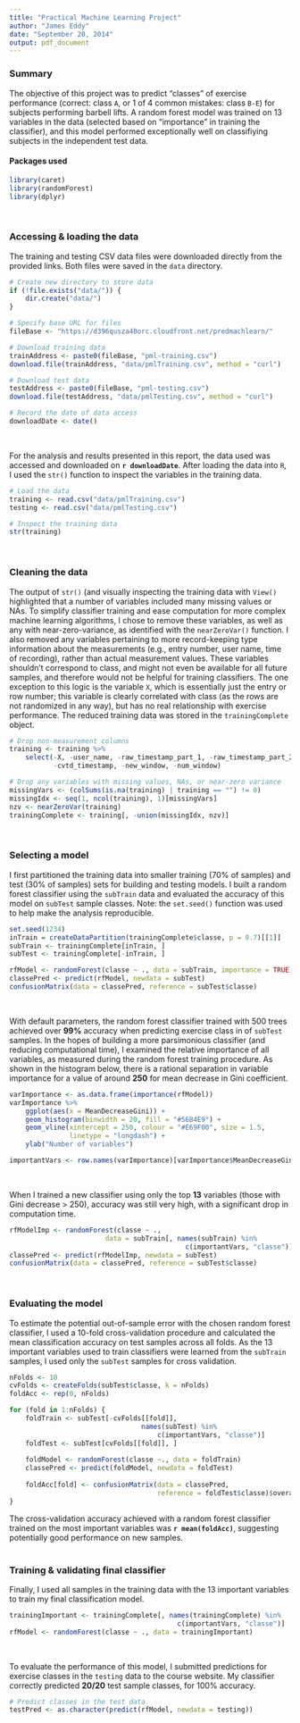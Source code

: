 ```yaml
---
title: "Practical Machine Learning Project"
author: "James Eddy"
date: "September 20, 2014"
output: pdf_document
---
```


### Summary

The objective of this project was to predict "classes" of exercise performance
(correct: class `A`, or 1 of 4 common mistakes: class `B-E`) for subjects 
performing barbell lifts. A random forest model was trained on 13 variables in
the data (selected based on "importance" in training the classifier), and this
model performed exceptionally well on classifiying subjects in the independent
test data.
\  

#### Packages used

```r
library(caret)
library(randomForest)
library(dplyr)
```
\  

### Accessing & loading the data

The training and testing CSV data files were downloaded directly from the 
provided links. Both files were saved in the `data` directory.

```r
# Create new directory to store data
if (!file.exists("data/")) {
    dir.create("data/")
}

# Specify base URL for files
fileBase <- "https://d396qusza40orc.cloudfront.net/predmachlearn/"

# Download training data
trainAddress <- paste0(fileBase, "pml-training.csv")
download.file(trainAddress, "data/pmlTraining.csv", method = "curl")

# Download test data
testAddress <- paste0(fileBase, "pml-testing.csv")
download.file(testAddress, "data/pmlTesting.csv", method = "curl")

# Record the date of data access
downloadDate <- date()
```
\  

For the analysis and results presented in this report, the data used was 
accessed and downloaded on **`r downloadDate`**. After loading the data into `R`, 
I used the `str()` function to inspect the variables in the training data.

```r
# Load the data
training <- read.csv("data/pmlTraining.csv")
testing <- read.csv("data/pmlTesting.csv")

# Inspect the training data
str(training)
```
\  

### Cleaning the data

The output of `str()` (and visually inspecting the training data with `View()` 
highlighted that a number of variables included many missing values or NAs. To 
simplify classifier training and ease computation for more complex machine 
learning algorithms, I chose to remove these variables, as well as any with 
near-zero-variance, as identified with the `nearZeroVar()` function. I also 
removed any variables pertaining to more record-keeping type information about 
the measurements (e.g., entry number, user name, time of recording), rather 
than actual measurement values. These variables shouldn't correspond to class,
and might not even be available for all future samples, and therefore would not
be helpful for training classifiers. The one exception to this logic is the
variable `X`, which is essentially just the entry or row number; this variable
is clearly correlated with class (as the rows are not randomized in any way), 
but has no real relationship with exercise performance. The reduced training
data was stored in the `trainingComplete` object.

```r
# Drop non-measurement columns
training <- training %>%
    select(-X, -user_name, -raw_timestamp_part_1, -raw_timestamp_part_2,
           -cvtd_timestamp, -new_window, -num_window)

# Drop any variables with missing values, NAs, or near-zero variance
missingVars <- (colSums(is.na(training) | training == "") != 0)
missingIdx <- seq(1, ncol(training), 1)[missingVars]
nzv <- nearZeroVar(training)
trainingComplete <- training[, -union(missingIdx, nzv)]
```
\  

### Selecting a model

I first partitioned the training data into smaller training (70% of samples)
and test (30% of samples) sets for building and testing models. I built a
random forest classifier using the `subTrain` data and evaluated the accuracy
of this model on `subTest` sample classes. Note: the `set.seed()` function was
used to help make the analysis reproducible.

```r
set.seed(1234)
inTrain = createDataPartition(trainingComplete$classe, p = 0.7)[[1]]
subTrain <- trainingComplete[inTrain, ]
subTest <- trainingComplete[-inTrain, ]

rfModel <- randomForest(classe ~ ., data = subTrain, importance = TRUE)
classePred <- predict(rfModel, newdata = subTest)
confusionMatrix(data = classePred, reference = subTest$classe)
```
\  

With default parameters, the random forest classifier trained with 500 trees
achieved over **99%** accuracy when predicting exercise class in of `subTest` 
samples. In the hopes of building a more parsimonious classifier (and reducing
computational time), I examined the relative importance of all variables, as
measured during the random forest training procedure. As shown in the
histogram below, there is a rational separation in variable importance for a
value of around **250** for mean decrease in Gini coefficient. 

```r
varImportance <- as.data.frame(importance(rfModel))
varImportance %>%
    ggplot(aes(x = MeanDecreaseGini)) +
    geom_histogram(binwidth = 20, fill = "#56B4E9") +
    geom_vline(xintercept = 250, colour = "#E69F00", size = 1.5,
               linetype = "longdash") +
    ylab("Number of variables")

importantVars <- row.names(varImportance)[varImportance$MeanDecreaseGini > 250]
```
\  

When I trained a new classifier using only the top **13** variables (those with 
Gini decrease > 250), accuracy was still very high, with a significant drop
in computation time.

```r
rfModelImp <- randomForest(classe ~ ., 
                        data = subTrain[, names(subTrain) %in%
                                            c(importantVars, "classe")])
classePred <- predict(rfModelImp, newdata = subTest)
confusionMatrix(data = classePred, reference = subTest$classe)
```
\  

### Evaluating the model

To estimate the potential out-of-sample error with the chosen random forest
classifier, I used a 10-fold cross-validation procedure and calculated the mean
classification accuracy on test samples across all folds. As the 13 important
variables used to train classifiers were learned from the `subTrain` samples,
I used only the `subTest` samples for cross validation.

```r
nFolds <- 10
cvFolds <- createFolds(subTest$classe, k = nFolds)
foldAcc <- rep(0, nFolds)

for (fold in 1:nFolds) {
    foldTrain <- subTest[-cvFolds[[fold]],
                                 names(subTest) %in%
                                     c(importantVars, "classe")]
    foldTest <- subTest[cvFolds[[fold]], ]
    
    foldModel <- randomForest(classe ~., data = foldTrain)
    classePred <- predict(foldModel, newdata = foldTest)
    
    foldAcc[fold] <- confusionMatrix(data = classePred,
                                     reference = foldTest$classe)$overall[1]
}
```

The cross-validation accuracy achieved with a random forest classifier trained
on the most important variables was **`r mean(foldAcc)`**, suggesting potentially
good performance on new samples.  
\  

### Training & validating final classifier

Finally, I used all samples in the training data with the 13 important 
variables to train my final classification model.

```r
trainingImportant <- trainingComplete[, names(trainingComplete) %in%
                                          c(importantVars, "classe")]
rfModel <- randomForest(classe ~ ., data = trainingImportant)
```
\  

To evaluate the performance of this model, I submitted predictions for exercise
classes in the `testing` data to the course website. My classifier correctly
predicted **20/20** test sample classes, for 100% accuracy.

```r
# Predict classes in the test data
testPred <- as.character(predict(rfModel, newdata = testing))
```

